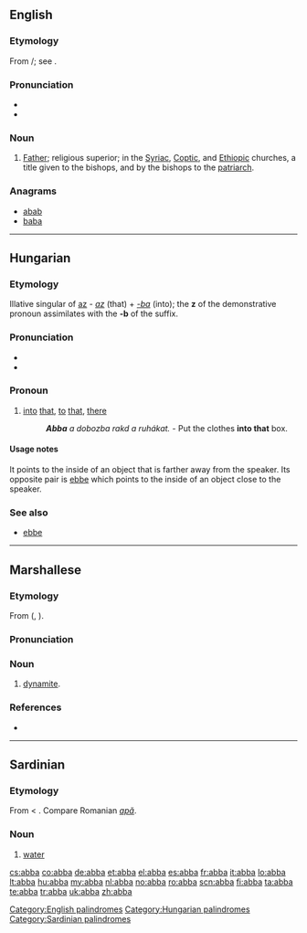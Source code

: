{{also|ABBA}}
==English==

===Etymology===
From {{etyl|arc|en}} {{term|sc=Hebr|אבא}}/{{term|sc=Syrc|ܐܒܐ|tr=ʼabbāʼ||father}}; see {{term|abbot}}.

===Pronunciation===
* {{IPA|/æbə/}}
* {{rhymes|æbə}}

===Noun===
{{en-noun}}

# {{Christianity}} [[Father]]; religious superior; in the [[Syriac]], [[Coptic]], and [[Ethiopic]] churches, a title given to the bishops, and by the bishops to the [[patriarch]].

===Anagrams===
* [[abab#English|abab]]
* [[baba#English|baba]]


[[Category:English palindromes]]

----

==Hungarian==

===Etymology===
Illative singular of [[az]] - ''[[az]]'' (that) + ''[[-ba]]'' (into); the '''z''' of the demonstrative pronoun assimilates with the '''-b''' of the suffix.

===Pronunciation===
* {{IPA|/ˈɒbːɒ/|lang=hu}}
* {{hyphenation|ab|ba}}

===Pronoun===
{{hu-pronoun|demonstrative}}

# [[into]] [[that]], [[to]] [[that]], [[there]]
#: '''''Abba''' a dobozba rakd a ruhákat.'' - Put the clothes '''into that''' box.

====Usage notes====
It points to the inside of an object that is farther away from the speaker. Its opposite pair is [[ebbe]] which points to the inside of an object close to the speaker.

===See also===
* [[ebbe]]

[[Category:Hungarian palindromes]]

----

==Marshallese==

===Etymology===
From {{etyl|ja|mh}} {{term|lang=ja|はっぱ}} ({{term|lang=ja|発破}}, {{term|lang=ja|happa}}).

===Pronunciation===
{{mh-ipa-rows|ha|hah|b'|b|hah|ah}}

===Noun===
{{infl|mh|noun}}

# [[dynamite]].

===References===
* {{meod-ref|MED2A.htm#abba}}

----

==Sardinian==

===Etymology===
From {{etyl|la|sc}} {{term|aqua|lang=la}} < {{proto|Indo-European|akʷā-|lang=sc}}. Compare Romanian ''[[apă]]''.

===Noun===
{{infl|sc|noun}}

# [[water]]

[[Category:Sardinian palindromes]]

[[cs:abba]]
[[co:abba]]
[[de:abba]]
[[et:abba]]
[[el:abba]]
[[es:abba]]
[[fr:abba]]
[[it:abba]]
[[lo:abba]]
[[lt:abba]]
[[hu:abba]]
[[my:abba]]
[[nl:abba]]
[[no:abba]]
[[ro:abba]]
[[scn:abba]]
[[fi:abba]]
[[ta:abba]]
[[te:abba]]
[[tr:abba]]
[[uk:abba]]
[[zh:abba]]